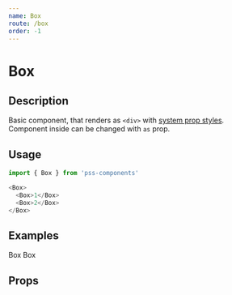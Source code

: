 ```yaml
---
name: Box
route: /box
order: -1
---
```



# Box

## Description

Basic component, that renders as `<div>` with [system prop styles](https://github.com/exah/pss/blob/master/docs/api.md#system). Component inside can be changed with `as` prop.


## Usage

```js
import { Box } from 'pss-components'
```

```js
<Box>
  <Box>1</Box>
  <Box>2</Box>
</Box>
```


## Examples

<Playground>
  <Box bg='gray.0'>
    Box
  </Box>
</Playground>

<Playground>
  <Box bg='gray.0' ratio={16 / 9}>
    Box
  </Box>
</Playground>

## Props

<PropsTable of={Box} />
